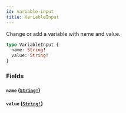 ```yaml
---
id: variable-input
title: VariableInput
---
```


Change or add a variable with name and value.

```graphql
type VariableInput {
  name: String!
  value: String!
}
```

### Fields

#### `name` ([`String!`](/docs/apis-clients/tasklist-api/scalars/string))

#### `value` ([`String!`](/docs/apis-clients/tasklist-api/scalars/string))
